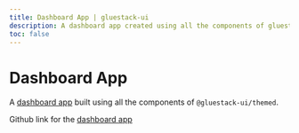 ```yaml
---
title: Dashboard App | gluestack-ui
description: A dashboard app created using all the components of gluestack-ui
toc: false
---
```



<Meta title="Resources/Dashboard App" />

# Dashboard App

A [dashboard app](https://ui-kitchensink.gluestack.io/) built using all the components of `@gluestack-ui/themed`.

<Responsiveness />

Github link for the [dashboard app](https://ui.gluestack.io/docs/resources/dashboard-app)
